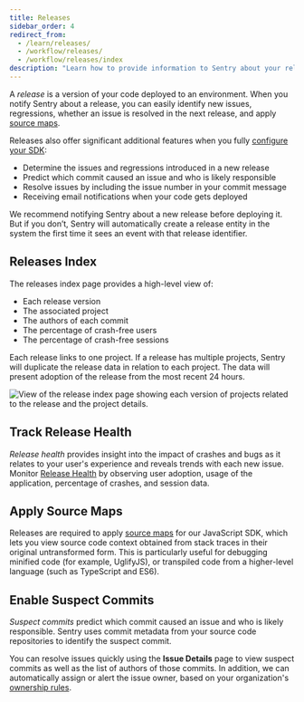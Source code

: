 ```yaml
---
title: Releases
sidebar_order: 4
redirect_from:
  - /learn/releases/
  - /workflow/releases/
  - /workflow/releases/index
description: "Learn how to provide information to Sentry about your releases to determine regressions and resolve issues quickly."
---
```


A _release_ is a version of your code deployed to an environment. When you notify Sentry about a release, you can easily identify new issues, regressions, whether an issue is resolved in the next release, and apply [source maps](/platforms/javascript/sourcemaps/).

Releases also offer significant additional features when you fully [configure your SDK](/platform-redirect/?next=/configuration/releases/):

- Determine the issues and regressions introduced in a new release
- Predict which commit caused an issue and who is likely responsible
- Resolve issues by including the issue number in your commit message
- Receiving email notifications when your code gets deployed

<Note>

We recommend notifying Sentry about a new release before deploying it. But if you don’t, Sentry will automatically create a release entity in the system the first time it sees an event with that release identifier.

</Note>

## Releases Index

The releases index page provides a high-level view of:

- Each release version
- The associated project
- The authors of each commit
- The percentage of crash-free users
- The percentage of crash-free sessions

Each release links to one project. If a release has multiple projects, Sentry will duplicate the release data in relation to each project. The data will present adoption of the release from the most recent 24 hours.

![View of the release index page showing each version of projects related to the release and the project details.](release_index.png)


## Track Release Health

_Release health_ provides insight into the impact of crashes and bugs as it relates to your user's experience and reveals trends with each new issue. Monitor [Release Health](/product/releases/health/) by observing user adoption, usage of the application, percentage of crashes, and session data.

## Apply Source Maps

Releases are required to apply [source maps](/platforms/javascript/sourcemaps/) for our JavaScript SDK, which lets you view source code context obtained from stack traces in their original untransformed form. This is particularly useful for debugging minified code (for example, UglifyJS), or transpiled code from a higher-level language (such as TypeScript and ES6).

## Enable Suspect Commits

_Suspect commits_ predict which commit caused an issue and who is likely responsible. Sentry uses commit metadata from your source code repositories to identify the suspect commit.

You can resolve issues quickly using the **Issue Details** page to view suspect commits as well as the list of authors of those commits. In addition, we can automatically assign or alert the issue owner, based on your organization's [ownership rules](/product/error-monitoring/issue-owners/).

<PageGrid />
